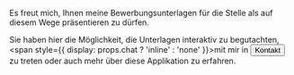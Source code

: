 

Es freut mich, Ihnen meine Bewerbungsunterlagen für die Stelle als <JobPopup link={props.job.link} previewUrl={props.job.preview[0]}>**<span children={props.job.position} />**</JobPopup> auf diesem Wege präsentieren zu dürfen.

Sie haben hier die Möglichkeit, die Unterlagen interaktiv zu begutachten, <span style={{ display: props.chat ? 'inline' : 'none' }}>mit mir in <Button variant="link" colorScheme="black" onClick={Papercups.toggle}>Kontakt</Button> zu treten</span> oder auch mehr <NextLink href="/about" passHref><Link fontWeight="bold">über diese Applikation</Link></NextLink> zu erfahren.

